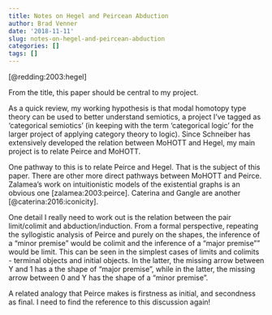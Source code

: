 ```yaml
---
title: Notes on Hegel and Peircean Abduction
author: Brad Venner
date: '2018-11-11'
slug: notes-on-hegel-and-peircean-abduction
categories: []
tags: []
---
```

[@redding:2003:hegel]

From the title, this paper should be central to my project.

As a quick review, my working hypothesis is that modal homotopy type theory can be used to better understand semiotics, a project I've tagged as 'categorical semiotics' (in keeping with the term 'categorical logic' for the larger project of applying category theory to logic).  Since Schneiber has extensively developed the relation between MoHOTT and Hegel, my main project is to relate Peirce and MoHOTT.  

One pathway to this is to relate Peirce and Hegel.  That is the subject of this paper.  There are other more direct pathways between MoHOTT and Peirce.  Zalamea's work on intuitionistic models of the existential graphs is an obvious one [zalamea:2003:peirce].  Caterina and Gangle are another [@caterina:2016:iconicity].  

One detail I really need to work out is the relation between the pair limit/colimit and abduction/induction.  From a formal perspective, repeating the syllogistic analysis of Peirce and purely on the shapes, the inference of a "minor premise" would be colimit and the inference of a "major premise"" would be limit.  This can be seen in the simplest cases of limits and colimits - terminal objects and initial objects.  In the latter, the missing arrow between Y and 1 has a the shape of "major premise", while in the latter, the missing arrow between 0 and Y has the shape of a "minor premise".

A related analogy that Peirce makes is firstness as initial, and secondness as final.  I need to find the reference to this discussion again!